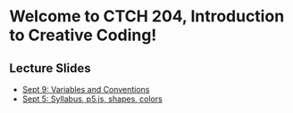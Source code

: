 # Welcome to CTCH 204, Introduction to Creative Coding!

## Lecture Slides

* [Sept 9: Variables and Conventions](/variables-conventions)
* [Sept 5: Syllabus, p5.js, shapes, colors](/getting-started)

